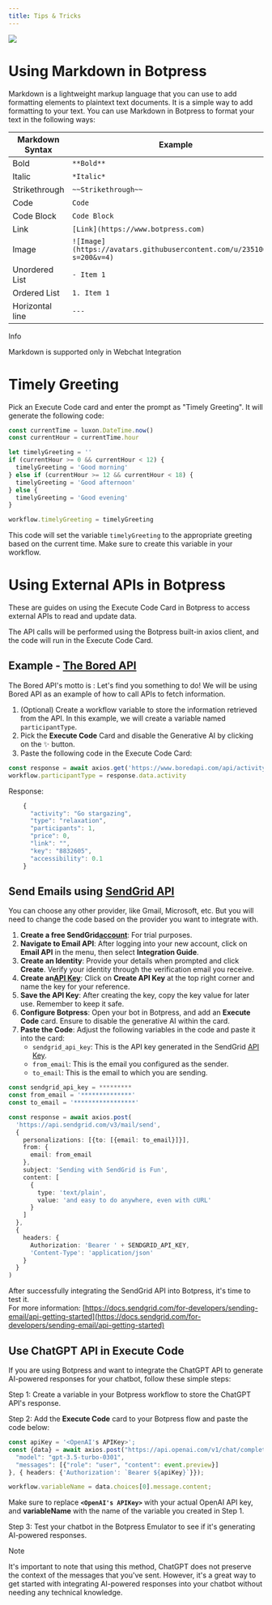 ```yaml
---
title: Tips & Tricks
---
```



<Img src="./assets/getting-started-tips-tricks.png" />

# Using Markdown in Botpress

Markdown is a lightweight markup language that you can use to add formatting elements to plaintext text documents. It is a simple way to add formatting to your text. You can use Markdown in Botpress to format your text in the following ways:

| Markdown Syntax | Example                                                                |
| --------------- | ---------------------------------------------------------------------- |
| Bold            | `**Bold**`                                                             |
| Italic          | `*Italic*`                                                             |
| Strikethrough   | `~~Strikethrough~~`                                                    |
| Code            | `Code`                                                                 |
| Code Block      | `Code Block`                                                           |
| Link            | `[Link](https://www.botpress.com)`                                     |
| Image           | `![Image](https://avatars.githubusercontent.com/u/23510677?s=200&v=4)` |
| Unordered List  | `- Item 1`                                                             |
| Ordered List    | `1. Item 1`                                                            |
| Horizontal line | `---`                                                                  |

<Info>
Info

Markdown is supported only in Webchat Integration
</Info>

# Timely Greeting

Pick an Execute Code card and enter the prompt as "Timely Greeting". It will generate the following code:

```javascript
const currentTime = luxon.DateTime.now()
const currentHour = currentTime.hour

let timelyGreeting = ''
if (currentHour >= 0 && currentHour < 12) {
  timelyGreeting = 'Good morning'
} else if (currentHour >= 12 && currentHour < 18) {
  timelyGreeting = 'Good afternoon'
} else {
  timelyGreeting = 'Good evening'
}

workflow.timelyGreeting = timelyGreeting
```

This code will set the variable `timelyGreeting` to the appropriate greeting based on the current time. Make sure to create this variable in your workflow.

# Using External APIs in Botpress

These are guides on using the Execute Code Card in Botpress to access external APIs to read and update data.

The API calls will be performed using the Botpress built-in axios client, and the code will run in the Execute Code Card.

## Example - [The Bored API](https://www.boredapi.com/)

The Bored API's motto is : Let's find you something to do! We will be using Bored API as an example of how to call APIs to fetch information.

1. (Optional) Create a workflow variable to store the information retrieved from the API. In this example, we will create a variable named `participantType`.
2. Pick the **Execute Code** Card and disable the Generative AI by clicking on the ✨ button.
3. Paste the following code in the Execute Code Card:

```typescript
const response = await axios.get('https://www.boredapi.com/api/activity?participants=1')
workflow.participantType = response.data.activity
```

Response:

```typescript
    {
      "activity": "Go stargazing",
      "type": "relaxation",
      "participants": 1,
      "price": 0,
      "link": "",
      "key": "8832605",
      "accessibility": 0.1
    }
```

## Send Emails using [SendGrid API](https://sendgrid.com/)

You can choose any other provider, like Gmail, Microsoft, etc. But you will need to change the code based on the provider you want to integrate with.

1. **Create a free SendGrid[account](https://sendgrid.com/pricing/ "account")**: For trial purposes.
2. **Navigate to Email API**: After logging into your new account, click on **Email API** in the menu, then select **Integration Guide**.
3. **Create an Identity**: Provide your details when prompted and click **Create**. Verify your identity through the verification email you receive.
4. **Create an[API Key](https://app.sendgrid.com/settings/api_keys "API Key")**: Click on **Create API Key** at the top right corner and name the key for your reference.
5. **Save the API Key**: After creating the key, copy the key value for later use. Remember to keep it safe.
6. **Configure Botpress**: Open your bot in Botpress, and add an **Execute Code** card. Ensure to disable the generative AI within the card.
7. **Paste the Code**: Adjust the following variables in the code and paste it into the card:
   * `sendgrid_api_key`: This is the API key generated in the SendGrid [API Key](https://app.sendgrid.com/settings/api_keys "API Key").
   * `from_email`: This is the email you configured as the sender.
   * `to_email`: This is the email to which you are sending.

```typescript
const sendgrid_api_key = *********
const from_email = '**************'
const to_email = '*****************'

const response = await axios.post(
  'https://api.sendgrid.com/v3/mail/send',
  {
    personalizations: [{to: [{email: to_email}]}],
    from: {
      email: from_email
    },
    subject: 'Sending with SendGrid is Fun',
    content: [
      {
        type: 'text/plain',
        value: 'and easy to do anywhere, even with cURL'
      }
    ]
  },
  {
    headers: {
      Authorization: 'Bearer ' + SENDGRID_API_KEY,
      'Content-Type': 'application/json'
    }
  }
)
```

After successfully integrating the SendGrid API into Botpress, it's time to test it.\
For more information: [https://docs.sendgrid.com/for-developers/sending-email/api-getting-started](https://docs.sendgrid.com/for-developers/sending-email/api-getting-started)

## Use ChatGPT API in Execute Code

If you are using Botpress and want to integrate the ChatGPT API to generate AI-powered responses for your chatbot, follow these simple steps:

Step 1: Create a variable in your Botpress workflow to store the ChatGPT API's response.

Step 2: Add the **Execute Code** card to your Botpress flow and paste the code below:

```typescript
const apiKey = '<OpenAI's APIKey>';
const {data} = await axios.post("https://api.openai.com/v1/chat/completions", {
  "model": "gpt-3.5-turbo-0301",
  "messages": [{"role": "user", "content": event.preview}]
}, { headers: {'Authorization': `Bearer ${apiKey}`}});

workflow.variableName = data.choices[0].message.content;
```

Make sure to replace **`<OpenAI's APIKey>`** with your actual OpenAI API key, and **variableName** with the name of the variable you created in Step 1.

Step 3: Test your chatbot in the Botpress Emulator to see if it's generating AI-powered responses.

<Note>
Note

It's important to note that using this method, ChatGPT does not preserve the context of the messages that you've sent. However, it's a great way to get started with integrating AI-powered responses into your chatbot without needing any technical knowledge.
</Note>

